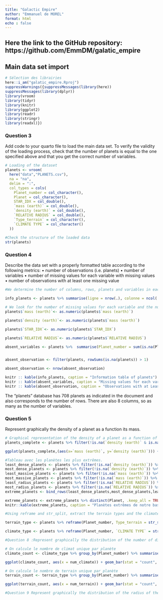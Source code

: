 ```yaml
---
title: "Galactic Empire"
author: "Emmanuel de MOREL"
format: html
echo : false
---
```


## Here the link to the GitHub repository: https://github.com/EmmDM/galatic_empire

## Main data set import
```r
# Sélection des librairies
here::i_am("galatic_empire.Rproj")
suppressWarnings({suppressMessages(library(here))
suppressMessages(library(dplyr))
library(vroom)
library(tidyr)
library(knitr)
library(ggplot2)
library(readr)
library(stringr)
library(readxl)})
```
### Question 3
Add code to your quarto file to load the main data set. To verify the validity of the loading
 process, check that the number of planets is equal to the one specified above and that you get
 the correct number of variables. 
 
```r
# Loading of the dataset
planets <- vroom(
  here("data","PLANETS.csv"),
  na = "na",
  delim = ":",
  col_types = cols(
    Planet_number = col_character(),
    Planet = col_character(),
    STAR_IDX = col_double(),
    `mass (earth)` = col_double(),
    `density (earth)` = col_double(),
    `RELATIVE RADIUS` = col_double(),
    `Type_terrain` = col_character(),
    `CLIMATE TYPE` = col_character()
  ))
  
#Check the structure of the loaded data
str(planets)
```
### Question 4
 Describe the data set with a properly formatted table according to the following metrics:
• number of observations (i.e. planets)
• number of variables
• number of missing values for each variable with missing values
• number of observations with at least one missing value
```r
#We determine the number of columns, rows, planets and variables in each of the initial databases

info_planets <- planets %>% summarise(ligne = nrow(.), colonne = ncol(.), Planet = n_distinct(Planet, na.rm = TRUE))

# We look for the number of missing values for each variable and the number of observations with at least one missing value
planets$`mass (earth)`<- as.numeric(planets$`mass (earth)`)

planets$`density (earth)`<- as.numeric(planets$`mass (earth)`)

planets$`STAR_IDX`<- as.numeric(planets$`STAR_IDX`)

planets$`RELATIVE RADIUS`<- as.numeric(planets$`RELATIVE RADIUS`)

absent_variables <- planets %>%  summarise(Planet_number = sum(is.na(Planet_number)),Planet = sum(is.na(Planet)), STAR_IDX = sum(is.na(STAR_IDX)),`mass (earth)` = sum(is.na(`mass (earth)`)), `density (earth)` = sum(is.na(`density (earth)`)),`RELATIVE RADIUS` = sum(is.na(`RELATIVE RADIUS`)), Type_terrain = sum(is.na(Type_terrain)), `CLIMATE TYPE` = sum(is.na(`CLIMATE TYPE`)))


absent_observation <- filter(planets, rowSums(is.na(planets)) > 1) 

absent_observation <- nrow(absent_observation)

knitr :: kable(info_planets, caption = "Information table of planets")
knitr :: kable(absent_variables, caption = "Missing values for each variable")
knitr :: kable(absent_observation, caption = "Observations with at Least One Missing Value")
```

The "planets" database has 708 planets as indicated in the document and also corresponds to the number of rows. There are also 8 columns, so as many as the number of variables.

### Question 5
Represent graphically the density of a planet as a function its mass.
```r
# Graphical representation of the density of a planet as a function of its mass
planets_complete <- planets %>% filter(!is.na(`density (earth)` & is.na(`mass (earth)`)))

ggplot(planets_complete,(aes(x=`mass (earth)`, y=`density (earth)`))) + geom_point( size=1, na.rm = TRUE, color = "royalblue1") + labs(title = "Density of a planet as a function of its mass", x = "Mass of a planet", y = "Density of a planet") 
```

```r
#Tableau avec les planètes les plus extrêmes.
least_dense_planets <- planets %>% filter(!is.na(`density (earth)`)) %>% slice_min(`density (earth)`, n = 1)
most_dense_planets <- planets %>% filter(!is.na(`density (earth)`)) %>% slice_max(`density (earth)`, n = 1)
least_massive_planets <- planets %>% filter(!is.na(`mass (earth)`)) %>% slice_min(`mass (earth)`, n = 1)
most_massive_planets <- planets %>% filter(!is.na(`mass (earth)`)) %>% slice_max(`mass (earth)`, n = 1)
least_radius_planets <- planets %>% filter(!is.na(`RELATIVE RADIUS`)) %>% slice_min(`RELATIVE RADIUS`, n = 1)
most_radius_planets <- planets %>% filter(!is.na(`RELATIVE RADIUS`)) %>% slice_max(`RELATIVE RADIUS`, n = 1)
extreme_planets <- bind_rows(least_dense_planets,most_dense_planets,least_massive_planets,most_massive_planets,least_radius_planets,most_radius_planets)

extreme_planets <- extreme_planets %>% distinct(Planet, .keep_all = TRUE)
knitr::kable(extreme_planets, caption = "Planètes extrêmes de notre base de données")
```

```r
#Using reframe and str_split, extract the terrain types and the climate types into two different data frames containing only two columns: the planet identifier (Planet_number) and the quantity of interest (terrain type or climate type). This last column must contain only a single value: there will be multiple rows per planet in general

terrain_type <- planets %>% reframe(Planet_number, Type_terrain = str_split(Type_terrain, ",")) %>% unnest(Type_terrain)

climate_type <- planets %>% reframe(Planet_number, `CLIMATE TYPE` = str_split(`CLIMATE TYPE`, ",")) %>% unnest(`CLIMATE TYPE`) 

```

```r
#Question 8 :Represent graphically the distribution of the number of different climates per planet. Provide a similar representation for the terrain types.

# On calcule le nombre de climat unique par planète
climate_count <- climate_type %>% group_by(Planet_number) %>% summarise(num_climate = n_distinct(`CLIMATE TYPE`))

ggplot(climate_count, aes(x = num_climate)) + geom_bar(stat = "count", fill = "grey50", color = "black") + labs(title = "Distribution du nombre de climat par planète", x ="nombre de climat", y ="fréquence")     

# On calcule le nombre de terrain unique par planète
terrain_count <- terrain_type %>% group_by(Planet_number) %>% summarise(num_terrain = n_distinct(`Type_terrain`))

ggplot(terrain_count, aes(x = num_terrain)) + geom_bar(stat = "count", fill = "grey50", color = "black") + labs(title = "Distribution du nombre de terrain par planète", x ="nombre de terrain", y ="fréquence")  
```
```r
#Question 9 Represent graphically the distribution of the radius of the planets conditioned by the climates. In other words, we want to see the distribution of the radius of the planets that have some arid regions, some humid regions, etc. Notice that each planet will be accounted for multiple times owing to the multivalued nature of the terrain and climate variables. This is not a problem!

```


